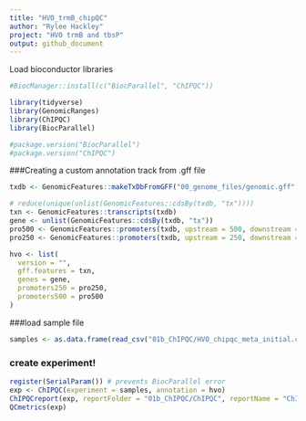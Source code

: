 ---
title: "HVO_trmB_chipQC"
author: "Rylee Hackley"
project: "HVO trmB and tbsP"
output: github_document
---
Load bioconductor libraries
```{r, message=FALSE}
#BiocManager::install(c("BiocParallel", "ChIPQC"))

library(tidyverse)
library(GenomicRanges)
library(ChIPQC)
library(BiocParallel)

#package.version("BiocParallel")
#package.version("ChIPQC")
```

###Creating a custom annotation track from .gff file
```{r}
txdb <- GenomicFeatures::makeTxDbFromGFF("00_genome_files/genomic.gff", format = "gff")

# reduce(unique(unlist(GenomicFeatures::cdsBy(txdb, "tx"))))
txn <- GenomicFeatures::transcripts(txdb)
gene <- unlist(GenomicFeatures::cdsBy(txdb, "tx"))
pro500 <- GenomicFeatures::promoters(txdb, upstream = 500, downstream = 0)
pro250 <- GenomicFeatures::promoters(txdb, upstream = 250, downstream = 0)

hvo <- list(
  version = "",
  gff.features = txn,
  genes = gene,
  promoters250 = pro250,
  promoters500 = pro500
)
```

###load sample file
```{r}
samples <- as.data.frame(read_csv("01b_ChIPQC/HVO_chipqc_meta_initial.csv"))
```

### create experiment!
```{r, message=FALSE}
register(SerialParam()) # prevents BiocParallel error
exp <- ChIPQC(experiment = samples, annotation = hvo)
ChIPQCreport(exp, reportFolder = "01b_ChIPQC/ChIPQC", reportName = "ChIPQC")
QCmetrics(exp)
```
